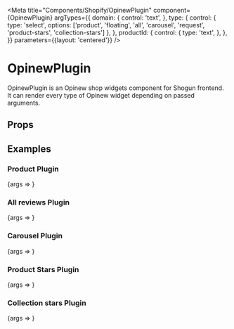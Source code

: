 

<Meta
    title="Components/Shopify/OpinewPlugin"
    component={OpinewPlugin}
    argTypes={{
        domain: {
            control: 'text',
        },
        type: {
            control: {
                type: 'select',
                options: ['product', 'floating', 'all', 'carousel', 'request', 'product-stars', 'collection-stars']
            },
        },
        productId: {
            control: {
                type: 'text',
            },
        },
    }}
    parameters={{layout: 'centered'}}
/>

# OpinewPlugin

OpinewPlugin is an Opinew shop widgets component for Shogun frontend.
It can render every type of Opinew widget depending on passed arguments.

## Props

<ArgsTable of={OpinewPlugin}/>

## Examples


### Product Plugin

<Canvas>
    <Story name="Product Plugin" args={{type: 'product', domain: 'opinew.myshopify.com', product: shopifyProducts[0].externalID}}>
        {args => <OpinewPlugin {...args} style={{width: '70vw'}}/>}
    </Story>
</Canvas>

### All reviews Plugin

<Canvas>
    <Story name="All reviews Plugin" args={{type: 'all', domain: 'opinew.myshopify.com'}}>
        {args => <OpinewPlugin {...args} style={{width: '70vw'}}/>}
    </Story>
</Canvas>

### Carousel Plugin

<Canvas>
    <Story name="Carousel Plugin" args={{type: 'carousel', domain: 'opinew.myshopify.com'}}>
        {args => <OpinewPlugin {...args} style={{width: '70vw'}}/>}
    </Story>
</Canvas>

### Product Stars Plugin

<Canvas>
    <Story name="Product Stars Plugin"
           args={{type: 'product-stars', domain: 'opinew.myshopify.com', product: shopifyProducts[0].externalID}}>
        {args => <OpinewPlugin {...args}/>}
    </Story>
</Canvas>

### Collection stars Plugin

<Canvas>
    <Story name="Collection stars Plugin"
           args={{type: 'collection-stars', domain: 'opinew.myshopify.com', product: shopifyProducts[0].externalID}}>
        {args => <OpinewPlugin {...args} style={{width: '71vw'}}/>}
    </Story>
</Canvas>
